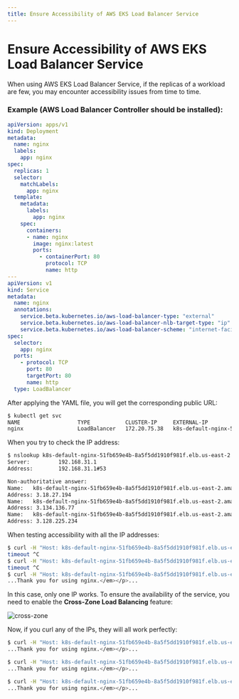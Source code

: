 ```yaml
---
title: Ensure Accessibility of AWS EKS Load Balancer Service
---
```


# Ensure Accessibility of AWS EKS Load Balancer Service

When using AWS EKS Load Balancer Service, if the replicas of a workload are few, you may encounter accessibility issues from time to time.

### Example (AWS Load Balancer Controller should be installed):
```yaml
apiVersion: apps/v1
kind: Deployment
metadata:
  name: nginx
  labels:
    app: nginx
spec:
  replicas: 1
  selector:
    matchLabels:
      app: nginx
  template:
    metadata:
      labels:
        app: nginx
    spec:
      containers:
      - name: nginx
        image: nginx:latest
        ports:
          - containerPort: 80
            protocol: TCP
            name: http
---
apiVersion: v1
kind: Service
metadata:
  name: nginx
  annotations:
    service.beta.kubernetes.io/aws-load-balancer-type: "external"
    service.beta.kubernetes.io/aws-load-balancer-nlb-target-type: "ip"
    service.beta.kubernetes.io/aws-load-balancer-scheme: "internet-facing"
spec:
  selector:
    app: nginx
  ports:
    - protocol: TCP
      port: 80
      targetPort: 80
      name: http
  type: LoadBalancer
```

After applying the YAML file, you will get the corresponding public URL:

```bash
$ kubectl get svc 
NAME                  TYPE           CLUSTER-IP     EXTERNAL-IP                                                                 PORT(S)        AGE
nginx                 LoadBalancer   172.20.75.38   k8s-default-nginx-51fb659e4b-8a5f5dd1910f981f.elb.us-east-2.amazonaws.com   80:32358/TCP   2m4s
```

When you try to check the IP address:

```bash
$ nslookup k8s-default-nginx-51fb659e4b-8a5f5dd1910f981f.elb.us-east-2.amazonaws.com
Server:         192.168.31.1
Address:        192.168.31.1#53

Non-authoritative answer:
Name:   k8s-default-nginx-51fb659e4b-8a5f5dd1910f981f.elb.us-east-2.amazonaws.com
Address: 3.18.27.194
Name:   k8s-default-nginx-51fb659e4b-8a5f5dd1910f981f.elb.us-east-2.amazonaws.com
Address: 3.134.136.77
Name:   k8s-default-nginx-51fb659e4b-8a5f5dd1910f981f.elb.us-east-2.amazonaws.com
Address: 3.128.225.234
```

When testing accessibility with all the IP addresses:

```bash
$ curl -H "Host: k8s-default-nginx-51fb659e4b-8a5f5dd1910f981f.elb.us-east-2.amazonaws.com" 3.134.136.77
timeout ^C
$ curl -H "Host: k8s-default-nginx-51fb659e4b-8a5f5dd1910f981f.elb.us-east-2.amazonaws.com" 3.128.225.234
timeout ^C
$ curl -H "Host: k8s-default-nginx-51fb659e4b-8a5f5dd1910f981f.elb.us-east-2.amazonaws.com" 3.18.27.194 
...Thank you for using nginx.</em></p>...
```

In this case, only one IP works. To ensure the availability of the service, you need to enable the **Cross-Zone Load Balancing** feature:

![cross-zone](./img/cross_zone_enable.png)

Now, if you curl any of the IPs, they will all work perfectly:

```bash
$ curl -H "Host: k8s-default-nginx-51fb659e4b-8a5f5dd1910f981f.elb.us-east-2.amazonaws.com" 3.134.136.77
...Thank you for using nginx.</em></p>...

$ curl -H "Host: k8s-default-nginx-51fb659e4b-8a5f5dd1910f981f.elb.us-east-2.amazonaws.com" 3.128.225.234
...Thank you for using nginx.</em></p>...

$ curl -H "Host: k8s-default-nginx-51fb659e4b-8a5f5dd1910f981f.elb.us-east-2.amazonaws.com" 3.18.27.194 
...Thank you for using nginx.</em></p>...
```

